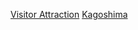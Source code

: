 {{日本行政區劃分類導航|觀光地}}
{{Commonscat|Visitor attractions in Kagoshima prefecture}}

[[Category:鹿兒島縣|Visitor Attraction]]
[[Category:日本各都道府縣旅遊景點|Kagoshima]]